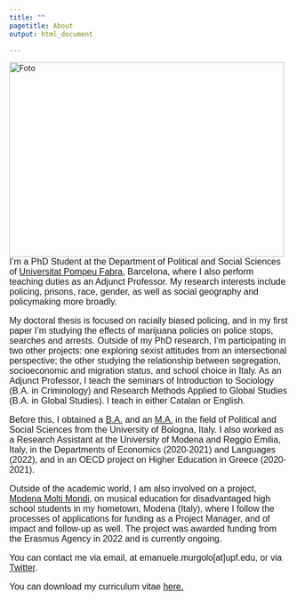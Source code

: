 ---
title: ""
pagetitle: About
output: html_document

---


<img src="files/Foto.jpg"
     align="left" 
     width="494" 
     height="350"
     alt="Foto"
     style="float: left; margin-right: 10px;
     object-fit: cover;">

<font style="font-family: Helvetica, sans-serif; font-size:12pt">


I'm a PhD Student at the Department of Political and Social Sciences of [Universitat Pompeu Fabra](https://www.upf.edu/web/phd-political-and-social-sciences/), Barcelona, where I also perform teaching duties as an Adjunct Professor. My research interests include policing, prisons, race, gender, as well as social geography and policymaking more broadly.

My doctoral thesis is focused on racially biased policing, and in my first paper I'm studying the effects of marijuana policies on police stops, searches and arrests. Outside of my PhD research, I'm participating in two other projects: one exploring sexist attitudes from an intersectional perspective; the other studying the relationship between segregation, socioeconomic and migration status, and school choice in Italy. 
As an Adjunct Professor, I teach the seminars of Introduction to Sociology (B.A. in Criminology) and Research Methods Applied to Global Studies (B.A. in Global Studies). I teach in either Catalan or English.

Before this, I obtained a [B.A.](https://corsi.unibo.it/1cycle/PoliticalSocialInternationalSciences) and an [M.A.](https://corsi.unibo.it/2cycle/LocalGlobalDevelopment) in the field of Political and Social Sciences from the University of Bologna, Italy. I also worked as a Research Assistant at the University of Modena and Reggio Emilia, Italy, in the Departments of Economics (2020-2021) and Languages (2022), and in an OECD project on Higher Education in Greece (2020-2021).

Outside of the academic world, I am also involved on a project, [Modena Molti Mondi](https://www.modenamoltimondi.com/), on musical education for disadvantaged high school students in my hometown, Modena (Italy), where I follow the processes of applications for funding as a Project Manager, and of impact and follow-up as well. The project was awarded funding from the Erasmus Agency in 2022 and is currently ongoing.

You can contact me via email, at emanuele.murgolo[at]upf.edu, or via [Twitter](https://twitter.com/emanuelemurgolo).

You can download my curriculum vitae <a href="files/CV_Murgolo.pdf#" class="download" title="Download CV as PDF">here.</a>

</font>
